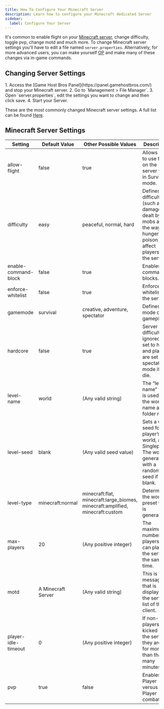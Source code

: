 ```yaml
---
title: How To Configure Your Minecraft Server
description: Learn how to configure your Minecraft dedicated Server
sidebar:
  label: Configure Your Server
---
```


It's common to enable flight on your [Minecraft server](https://www.gamehostbros.com/minecraft-server-hosting/), change difficulty, toggle pvp, change motd and much more. To change Minecraft server settings you'll have to edit a file named `server.properties`. Alternatively, for more advanced users, you can make yourself [OP](https://guides.gamehostbros.com/games/minecraft/adding-admins/) and make many of these changes via in-game commands.

## Changing Server Settings

<Steps>
  1. Access the [Game Host Bros Panel](https://panel.gamehostbros.com/) and stop your Minecraft server.
  2. Go to `Management > File Manager`.
  3. Open `server.properties`, edit the settings you want to change and then click save.  
  4. Start your Server.
</Steps>

These are the most commonly changed Minecraft server settings. A full list can be found [Here](https://minecraft.fandom.com/wiki/Server.properties).

## Minecraft Server Settings

| Setting               | Default Value      | Other Possible Values                                         | Description                                                                 |
|-----------------------|--------------------|---------------------------------------------------------------|-----------------------------------------------------------------------------|
| allow-flight          | false             | true                                                          | Allows users to use flight on the server while in Survival mode.           |
| difficulty            | easy              | peaceful, normal, hard                                        | Defines the difficulty (such as damage dealt by mobs and the way hunger and poison affect players) of the server. |
| enable-command-block  | false             | true                                                          | Enables command blocks.                                                    |
| enforce-whitelist     | false             | true                                                          | Enforces the whitelist on the server.                                      |
| gamemode              | survival          | creative, adventure, spectator                                | Defines the mode of gameplay.                                              |
| hardcore              | false             | true                                                          | Server difficulty is ignored and set to hard, and players are set to spectator mode if they die. |
| level-name            | world             | (Any valid string)                                            | The “level-name” value is used as the world name and its folder name.       |
| level-seed            | blank             | (Any valid seed value)                                        | Sets a world seed for the player’s world, as in Singleplayer. The world generates with a random seed if left blank. |
| level-type            | minecraft:normal  | minecraft:flat, minecraft:large_biomes, minecraft:amplified, minecraft:custom | Determines the world preset that is generated. |
| max-players           | 20                | (Any positive integer)                                        | The maximum number of players that can play on the server at the same time. |
| motd                  | A Minecraft Server | (Any valid string)                                            | This is the message that is displayed in the server list of the client.     |
| player-idle-timeout   | 0                 | (Any positive integer)                                        | If non-zero, players are kicked from the server if they are idle for more than that many minutes. |
| pvp                   | true              | false                                                         | Enables Player versus Player combat.                                       |
